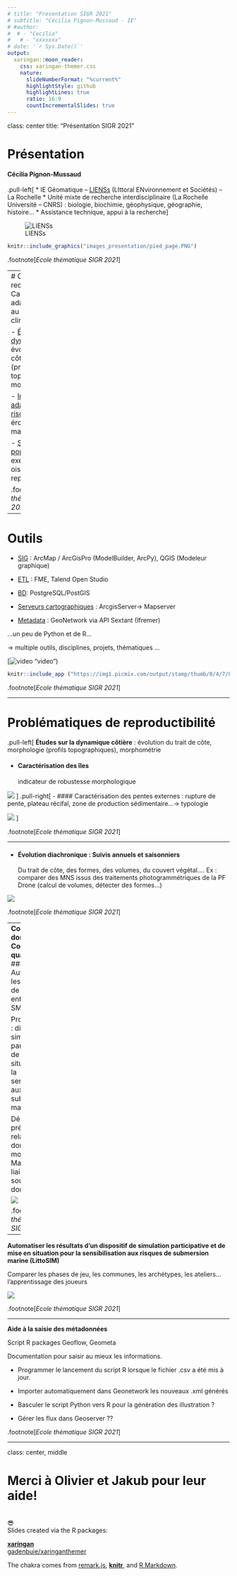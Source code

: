 ```yaml
---
# title: "Presentation SIGR 2021"
# subtitle: "Cécilia Pignon-Mussaud - IE"
# #author:
#  # - "Cecilia"
#   # - "xxxxxxx"
# date: '`r Sys.Date()`'
output:
  xaringan::moon_reader:
    css: xaringan-themer.css
    nature:
      slideNumberFormat: "%current%"
      highlightStyle: github
      highlightLines: true
      ratio: 16:9
      countIncrementalSlides: true
---
```

class: center
title: "Présentation SIGR 2021"

# Présentation
<!-- ![logo](images_presentation/logo.png "logo") -->


#### Cécilia Pignon-Mussaud

.pull-left[
*   IE Géomatique – [LIENSs](https://www.lienss.univ-lr.fr/) (LIttoral ENvironnement et Sociétés) – La Rochelle
*   Unité mixte de recherche interdisciplinaire (La Rochelle Université – CNRS) : biologie, biochimie, géophysique, géographie, histoire…
*   Assistance technique, appui à la recherche
]

![LIENSs](images_presentation/image_labo.PNG) 

```r
knitr::include_graphics("images_presentation/pied_page.PNG")
```


.footnote[_Ecole thématique SIGR 2021_]

---
# Champs de recherche
** Caractérisation et adaptation du littoral au changement climatique : **

- [Études sur la dynamique côtière](#3): évolution du trait de côte, 
morphologie (profils topographiques), morphométrie …

- [Impacts / adaptations aux risques naturels](#3) : érosion/submersion marine

- [Suivi de populations](#3) : exemple : migration oiseaux, zone de reposoir/reproduction


.footnote[_Ecole thématique SIGR 2021_]


---

# Outils
- [SIG](#3) : ArcMap / ArcGisPro (ModelBuilder, ArcPy), QGIS (Modeleur graphique)

- [ETL](#3) : FME, Talend Open Studio

- [BD](#3): PostgreSQL/PostGIS

- [Serveurs cartographiques](#3) : ArcgisServer-> Mapserver

- [Metadata](#3) : GeoNetwork via API Sextant (Ifremer)

…un peu de Python et de R…


-> multiple outils, disciplines,  projets, thématiques ... 

[![video](https://img1.picmix.com/output/stamp/thumb/0/4/7/8/1158740_b7d0b.gif) "video")

```r
knitr::include_app ("https://img1.picmix.com/output/stamp/thumb/0/4/7/8/1158740_b7d0b.gif")
``` 

.footnote[_Ecole thématique SIGR 2021_]

---

# Problématiques de reproductibilité 

.pull-left[
**Études sur la dynamique côtière** : évolution du trait de côte, 
morphologie (profils topographiques), morphométrie 

- #### Caractérisation des îles 
indicateur de robustesse morphologique

![](images_presentation/robustesse.PNG) 
]
.pull-right[
- #### Caractérisation des pentes externes : 
rupture de pente, plateau récifal, zone de production sédimentaire…-> typologie

![](images_presentation/profil_bathy.PNG) 
]


.footnote[_Ecole thématique SIGR 2021_]

---

- #### Évolution diachronique : Suivis annuels et saisonniers
Du trait de côte, des formes, des volumes, du couvert végétal…. 
Ex : comparer des MNS issus des traitements photogrammétriques de la PF Drone (calcul de volumes, détecter des formes…)

![](images_presentation/mns.PNG) 


.footnote[_Ecole thématique SIGR 2021_]

---
**Consolider les données / Contrôle qualité?**  
- #### Automatiser les traitements de données en entrée d'un SMA

Projet LittoSIM : dispositif de simulation participative et de mise en situation pour la sensbilisation aux risques de submersion marine** : 

Décrire précisément la relation données-modèle 
Data Mapping : la liaison entre la source et les données cibles

![](images_presentation/schema_mapping.PNG) 

.footnote[_Ecole thématique SIGR 2021_]

---

**Automatiser les résultats d’un dispositif de simulation participative et de mise en situation pour la sensibilisation aux risques de submersion marine (LittoSIM)**  

Comparer les phases de jeu, les communes, les archétypes, les ateliers…l'apprentissage des joueurs

![](images_presentation/resultats_littosim.PNG) 

.footnote[_Ecole thématique SIGR 2021_]

---


**Aide à la saisie des métadonnées** 


Script R packages Geoflow, Geometa

Documentation pour saisir au mieux les informations.


- Programmer le lancement du script R lorsque le fichier .csv a été mis à jour.

- Importer automatiquement dans Geonetwork les nouveaux .xml générés

- Basculer le script Python vers R pour la génération des illustration ?

- Gérer les flux dans Geoserver ??


.footnote[_Ecole thématique SIGR 2021_]


---
class: center, middle

# Merci à Olivier et Jakub pour leur aide!
<br/>&#x1F60E;   
Slides created via the R packages:

[**xaringan**](https://github.com/yihui/xaringan)<br>
[gadenbuie/xaringanthemer](https://github.com/gadenbuie/xaringanthemer)

The chakra comes from [remark.js](https://remarkjs.com), [**knitr**](http://yihui.name/knitr), and [R Markdown](https://rmarkdown.rstudio.com).
